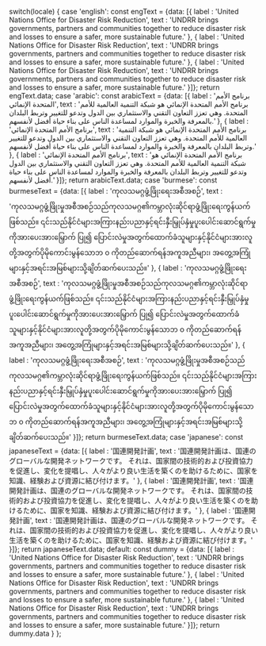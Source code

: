
  switch(locale) {
    case 'english': const engText = {data: [{
  label : 'United Nations Office for Disaster Risk Reduction',
  text : 'UNDRR brings governments, partners and communities together to reduce disaster risk and losses to ensure a safer, more sustainable future.'
},
{
  label : 'United Nations Office for Disaster Risk Reduction',
  text : 'UNDRR brings governments, partners and communities together to reduce disaster risk and losses to ensure a safer, more sustainable future.'
},
{
  label : 'United Nations Office for Disaster Risk Reduction',
  text : 'UNDRR brings governments, partners and communities together to reduce disaster risk and losses to ensure a safer, more sustainable future.'
}]}; return engText.data;
    case 'arabic': const arabicText = {data: [{
  label : 'برنامج الأمم المتحدة الإنمائي',
  text : 'برنامج الأمم المتحدة الإنمائي هو شبكة التنمية العالمية للأمم المتحدة. وهي تعزز التعاون التقني والاستثماري بين الدول وتدعو للتغيير وتربط البلدان بالمعرفة والخبرة والموارد لمساعدة الناس على بناء حياة أفضل لأنفسهم.'
},
{
  label : 'برنامج الأمم المتحدة الإنمائي',
  text : 'برنامج الأمم المتحدة الإنمائي هو شبكة التنمية العالمية للأمم المتحدة. وهي تعزز التعاون التقني والاستثماري بين الدول وتدعو للتغيير وتربط البلدان بالمعرفة والخبرة والموارد لمساعدة الناس على بناء حياة أفضل لأنفسهم.'
},
{
  label : 'برنامج الأمم المتحدة الإنمائي',
  text : 'برنامج الأمم المتحدة الإنمائي هو شبكة التنمية العالمية للأمم المتحدة. وهي تعزز التعاون التقني والاستثماري بين الدول وتدعو للتغيير وتربط البلدان بالمعرفة والخبرة والموارد لمساعدة الناس على بناء حياة أفضل لأنفسهم.'
}]}; return arabicText.data;
    case 'burmese': const burmeseText = {data: [{
  label : 'ကုလသမဂ္ဂဖွံ့ဖြိုးရေးအစီအစဉ်',
  text : 'ကုလသမဂ္ဂဖွံ့ဖြိုးမှုအစီအစဉ်သည်ကုလသမဂ္ဂ၏ကမ္ဘာလုံးဆိုင်ရာဖွံ့ဖြိုးရေးကွန်ယက်ဖြစ်သည်။ ၎င်းသည်နိုင်ငံများအကြားနည်းပညာနှင့်ရင်းနှီးမြှုပ်နှံမှုပူးပေါင်းဆောင်ရွက်မှုကိုအားပေးအားမြှောက် ပြု၍ ပြောင်းလဲမှုအတွက်ထောက်ခံသူများနှင့်နိုင်ငံများအားလူတို့အတွက်ပိုမိုကောင်းမွန်သောဘ ၀ ကိုတည်ဆောက်ရန်အကူအညီများ၊ အတွေ့အကြုံများနှင့်အရင်းအမြစ်များသို့ချိတ်ဆက်ပေးသည်။'
},
{
  label : 'ကုလသမဂ္ဂဖွံ့ဖြိုးရေးအစီအစဉ်',
  text : 'ကုလသမဂ္ဂဖွံ့ဖြိုးမှုအစီအစဉ်သည်ကုလသမဂ္ဂ၏ကမ္ဘာလုံးဆိုင်ရာဖွံ့ဖြိုးရေးကွန်ယက်ဖြစ်သည်။ ၎င်းသည်နိုင်ငံများအကြားနည်းပညာနှင့်ရင်းနှီးမြှုပ်နှံမှုပူးပေါင်းဆောင်ရွက်မှုကိုအားပေးအားမြှောက် ပြု၍ ပြောင်းလဲမှုအတွက်ထောက်ခံသူများနှင့်နိုင်ငံများအားလူတို့အတွက်ပိုမိုကောင်းမွန်သောဘ ၀ ကိုတည်ဆောက်ရန်အကူအညီများ၊ အတွေ့အကြုံများနှင့်အရင်းအမြစ်များသို့ချိတ်ဆက်ပေးသည်။'
},
{
  label : 'ကုလသမဂ္ဂဖွံ့ဖြိုးရေးအစီအစဉ်',
  text : 'ကုလသမဂ္ဂဖွံ့ဖြိုးမှုအစီအစဉ်သည်ကုလသမဂ္ဂ၏ကမ္ဘာလုံးဆိုင်ရာဖွံ့ဖြိုးရေးကွန်ယက်ဖြစ်သည်။ ၎င်းသည်နိုင်ငံများအကြားနည်းပညာနှင့်ရင်းနှီးမြှုပ်နှံမှုပူးပေါင်းဆောင်ရွက်မှုကိုအားပေးအားမြှောက် ပြု၍ ပြောင်းလဲမှုအတွက်ထောက်ခံသူများနှင့်နိုင်ငံများအားလူတို့အတွက်ပိုမိုကောင်းမွန်သောဘ ၀ ကိုတည်ဆောက်ရန်အကူအညီများ၊ အတွေ့အကြုံများနှင့်အရင်းအမြစ်များသို့ချိတ်ဆက်ပေးသည်။'
}]}; return burmeseText.data;
    case 'japanese': const japaneseText = {data: [{
  label : '国連開発計画',
  text : '国連開発計画は、国連のグローバルな開発ネットワークです。 それは、国家間の技術的および投資協力を促進し、変化を提唱し、人々がより良い生活を築くのを助けるために、国家を知識、経験および資源に結び付けます。'
},
{
  label : '国連開発計画',
  text : '国連開発計画は、国連のグローバルな開発ネットワークです。 それは、国家間の技術的および投資協力を促進し、変化を提唱し、人々がより良い生活を築くのを助けるために、国家を知識、経験および資源に結び付けます。'
},
{
  label : '国連開発計画',
  text : '国連開発計画は、国連のグローバルな開発ネットワークです。 それは、国家間の技術的および投資協力を促進し、変化を提唱し、人々がより良い生活を築くのを助けるために、国家を知識、経験および資源に結び付けます。'
}]}; return japaneseText.data;
    default:
      const dummy =  {data: [{
  label : 'United Nations Office for Disaster Risk Reduction',
  text : 'UNDRR brings governments, partners and communities together to reduce disaster risk and losses to ensure a safer, more sustainable future.'
},
{
  label : 'United Nations Office for Disaster Risk Reduction',
  text : 'UNDRR brings governments, partners and communities together to reduce disaster risk and losses to ensure a safer, more sustainable future.'
},
{
  label : 'United Nations Office for Disaster Risk Reduction',
  text : 'UNDRR brings governments, partners and communities together to reduce disaster risk and losses to ensure a safer, more sustainable future.'
}]};
return dummy.data
  }
};

<Meta title="Components/Typography/Lists" />
